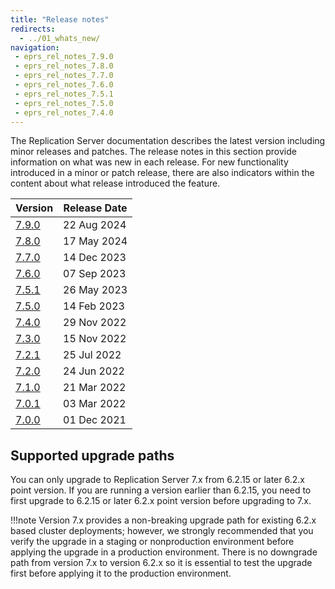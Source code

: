 ```yaml
---
title: "Release notes"
redirects:
  - ../01_whats_new/
navigation:
 - eprs_rel_notes_7.9.0
 - eprs_rel_notes_7.8.0
 - eprs_rel_notes_7.7.0
 - eprs_rel_notes_7.6.0
 - eprs_rel_notes_7.5.1
 - eprs_rel_notes_7.5.0
 - eprs_rel_notes_7.4.0
---
```



The Replication Server documentation describes the latest version including minor releases and patches. The release notes in this section provide information on what was new in each release. For new functionality introduced in a minor or patch release, there are also indicators within the content about what release introduced the feature.

| Version                          | Release Date |
|----------------------------------|--------------|
| [7.9.0](eprs_rel_notes_7.9.0)    | 22 Aug 2024  |
| [7.8.0](eprs_rel_notes_7.8.0)    | 17 May 2024  |
| [7.7.0](eprs_rel_notes_7.7.0)    | 14 Dec 2023  |
| [7.6.0](eprs_rel_notes_7.6.0)    | 07 Sep 2023  |
| [7.5.1](eprs_rel_notes_7.5.1)    | 26 May 2023  |
| [7.5.0](eprs_rel_notes_7.5.0)    | 14 Feb 2023  |
| [7.4.0](eprs_rel_notes_7.4.0)    | 29 Nov 2022  |
| [7.3.0](15_eprs_rel_notes_7.3.0) | 15 Nov 2022  |
| [7.2.1](16_eprs_rel_notes_7.2.1) | 25 Jul 2022  |
| [7.2.0](17_eprs_rel_notes_7.2.0) | 24 Jun 2022  |
| [7.1.0](18_eprs_rel_notes_7.1.0) | 21 Mar 2022  |
| [7.0.1](19_eprs_rel_notes_7.0.1) | 03 Mar 2022  |
| [7.0.0](20_eprs_rel_notes_7.0.0) | 01 Dec 2021  |

## Supported upgrade paths

You can only upgrade to Replication Server 7.x from 6.2.15 or later 6.2.x point version. If you are running a version earlier than 6.2.15, you need to first upgrade to 6.2.15 or later 6.2.x point version before upgrading to 7.x.

!!!note
   Version 7.x provides a non-breaking upgrade path for existing 6.2.x based cluster deployments; however, we strongly recommended that you verify the upgrade in a staging or nonproduction environment before applying the upgrade in a production environment. There is no downgrade path from version 7.x to version 6.2.x so it is essential to test the upgrade first before applying it to the production environment.  

